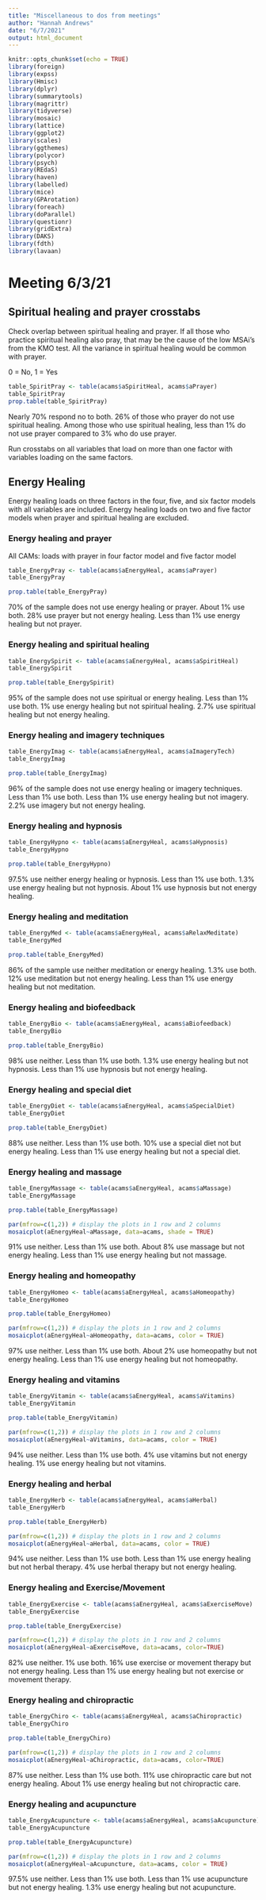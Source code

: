 ```yaml
---
title: "Miscellaneous to dos from meetings"
author: "Hannah Andrews"
date: "6/7/2021"
output: html_document
---
```


```r
knitr::opts_chunk$set(echo = TRUE)
library(foreign)
library(expss)
library(Hmisc)
library(dplyr)
library(summarytools)
library(magrittr)
library(tidyverse)
library(mosaic)
library(lattice)
library(ggplot2)
library(scales)
library(ggthemes)
library(polycor)
library(psych)
library(REdaS)
library(haven)
library(labelled)
library(mice)
library(GPArotation)
library(foreach)
library(doParallel)
library(questionr)
library(gridExtra)
library(DAKS)
library(fdth)
library(lavaan)
```

# Meeting 6/3/21

## Spiritual healing and prayer crosstabs

Check overlap between spiritual healing and prayer. If all those who practice spiritual healing also pray, that may be the cause of the low MSAi's from the KMO test. All the variance in spiritual healing would be common with prayer.

0 = No, 1 = Yes

```r
table_SpiritPray <- table(acams$aSpiritHeal, acams$aPrayer)
table_SpiritPray
prop.table(table_SpiritPray)
```
Nearly 70% respond no to both. 26% of those who prayer do not use spiritual healing. Among those who use spiritual healing, less than 1% do not use prayer compared to 3% who do use prayer. 


Run crosstabs on all variables that load on more than one factor with variables loading on the same factors.  

## Energy Healing
Energy healing loads on three factors in the four, five, and six factor models with all variables are included. 
Energy healing loads on two and five factor models when prayer and spiritual healing are excluded.  

### Energy healing and prayer 
All CAMs: loads with prayer in four factor model and five factor model 

```r
table_EnergyPray <- table(acams$aEnergyHeal, acams$aPrayer)
table_EnergyPray

prop.table(table_EnergyPray)
```
70% of the sample does not use energy healing or prayer. About 1% use both. 28% use prayer but not energy healing. Less than 1% use energy healing but not prayer. 

### Energy healing and spiritual healing
```r
table_EnergySpirit <- table(acams$aEnergyHeal, acams$aSpiritHeal)
table_EnergySpirit

prop.table(table_EnergySpirit)
```
95% of the sample does not use spiritual or energy healing. Less than 1% use both. 1% use energy healing but not spiritual healing. 2.7% use spiritual healing but not energy healing. 


### Energy healing and imagery techniques
```r
table_EnergyImag <- table(acams$aEnergyHeal, acams$aImageryTech)
table_EnergyImag

prop.table(table_EnergyImag)
```
96% of the sample does not use energy healing or imagery techniques. Less than 1% use both. Less than 1% use energy healing but not imagery. 2.2% use imagery but not energy healing. 

### Energy healing and hypnosis
```r
table_EnergyHypno <- table(acams$aEnergyHeal, acams$aHypnosis)
table_EnergyHypno

prop.table(table_EnergyHypno)
```
97.5% use neither energy healing or hypnosis. Less than 1% use both. 1.3% use energy healing but not hypnosis. About 1% use hypnosis but not energy healing. 

### Energy healing and meditation
```r
table_EnergyMed <- table(acams$aEnergyHeal, acams$aRelaxMeditate)
table_EnergyMed

prop.table(table_EnergyMed)
```
86% of the sample use neither meditation or energy healing. 1.3% use both. 12% use meditation but not energy healing. Less than 1% use energy healing but not meditation. 

### Energy healing and biofeedback
```r
table_EnergyBio <- table(acams$aEnergyHeal, acams$aBiofeedback)
table_EnergyBio

prop.table(table_EnergyBio)
```
98% use neither. Less than 1% use both. 1.3% use energy healing but not hypnosis. Less than 1% use hypnosis but not energy healing. 

### Energy healing and special diet
```r
table_EnergyDiet <- table(acams$aEnergyHeal, acams$aSpecialDiet)
table_EnergyDiet

prop.table(table_EnergyDiet)
```
88% use neither. Less than 1% use both. 10% use a special diet not but energy healing. Less than 1% use energy healing but not a special diet. 

### Energy healing and massage
```r
table_EnergyMassage <- table(acams$aEnergyHeal, acams$aMassage)
table_EnergyMassage

prop.table(table_EnergyMassage)

par(mfrow=c(1,2)) # display the plots in 1 row and 2 columns
mosaicplot(aEnergyHeal~aMassage, data=acams, shade = TRUE)
```
91% use neither. Less than 1% use both. About 8% use massage but not energy healing. Less than 1% use energy healing but not massage. 

### Energy healing and homeopathy
```r
table_EnergyHomeo <- table(acams$aEnergyHeal, acams$aHomeopathy)
table_EnergyHomeo

prop.table(table_EnergyHomeo)

par(mfrow=c(1,2)) # display the plots in 1 row and 2 columns
mosaicplot(aEnergyHeal~aHomeopathy, data=acams, color = TRUE)
```
97% use neither. Less than 1% use both. About 2% use homeopathy but not energy healing. Less than 1% use energy healing but not homeopathy. 

### Energy healing and vitamins
```r
table_EnergyVitamin <- table(acams$aEnergyHeal, acams$aVitamins)
table_EnergyVitamin

prop.table(table_EnergyVitamin)

par(mfrow=c(1,2)) # display the plots in 1 row and 2 columns
mosaicplot(aEnergyHeal~aVitamins, data=acams, color = TRUE)
```
94% use neither. Less than 1% use both. 4% use vitamins but not energy healing. 1% use energy healing but not vitamins. 

### Energy healing and herbal
```r
table_EnergyHerb <- table(acams$aEnergyHeal, acams$aHerbal)
table_EnergyHerb

prop.table(table_EnergyHerb)

par(mfrow=c(1,2)) # display the plots in 1 row and 2 columns
mosaicplot(aEnergyHeal~aHerbal, data=acams, color = TRUE)
```
94% use neither. Less than 1% use both. Less than 1% use energy healing but not herbal therapy. 4% use herbal therapy but not energy healing. 

### Energy healing and Exercise/Movement
```r
table_EnergyExercise <- table(acams$aEnergyHeal, acams$aExerciseMove)
table_EnergyExercise

prop.table(table_EnergyExercise)

par(mfrow=c(1,2)) # display the plots in 1 row and 2 columns
mosaicplot(aEnergyHeal~aExerciseMove, data=acams, color=TRUE)
```
82% use neither. 1% use both. 16% use exercise or movement therapy but not energy healing. Less than 1% use energy healing but not exercise or movement therapy. 

### Energy healing and chiropractic
```r
table_EnergyChiro <- table(acams$aEnergyHeal, acams$aChiropractic)
table_EnergyChiro

prop.table(table_EnergyChiro)

par(mfrow=c(1,2)) # display the plots in 1 row and 2 columns
mosaicplot(aEnergyHeal~aChiropractic, data=acams, color=TRUE)
```
87% use neither. Less than 1% use both. 11% use chiropractic care but not energy healing. About 1% use energy healing but not chiropractic care. 

### Energy healing and acupuncture
```r
table_EnergyAcupuncture <- table(acams$aEnergyHeal, acams$aAcupuncture)
table_EnergyAcupuncture

prop.table(table_EnergyAcupuncture)

par(mfrow=c(1,2)) # display the plots in 1 row and 2 columns
mosaicplot(aEnergyHeal~aAcupuncture, data=acams, color = TRUE)
```
97.5% use neither. Less than 1% use both. Less than 1% use acupuncture but not energy healing. 1.3% use energy healing but not acupuncture. 
